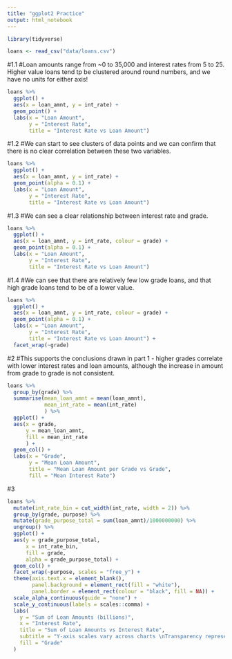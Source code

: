 ```yaml
---
title: "ggplot2 Practice"
output: html_notebook
---
```


```r
library(tidyverse)
```

```r
loans <- read_csv("data/loans.csv")
```

#1.1
#Loan amounts range from ~0 to 35,000 and interest rates from 5 to 25.  Higher value loans tend tp be clustered around round numbers, and we have no units for either axis!
```r
loans %>% 
  ggplot() +
  aes(x = loan_amnt, y = int_rate) +
  geom_point() +
  labs(x = "Loan Amount",
       y = "Interest Rate",
       title = "Interest Rate vs Loan Amount")
```

#1.2
#We can start to see clusters of data points and we can confirm that there is no clear correlation between these two variables.
```r
loans %>% 
  ggplot() +
  aes(x = loan_amnt, y = int_rate) +
  geom_point(alpha = 0.1) +
  labs(x = "Loan Amount",
       y = "Interest Rate",
       title = "Interest Rate vs Loan Amount")
```

#1.3
#We can see a clear relationship between interest rate and grade.
```r
loans %>% 
  ggplot() +
  aes(x = loan_amnt, y = int_rate, colour = grade) +
  geom_point(alpha = 0.1) +
  labs(x = "Loan Amount",
       y = "Interest Rate",
       title = "Interest Rate vs Loan Amount")
```

#1.4
#We can see that there are relatively few low grade loans, and that high grade loans tend to be of a lower value.
```r
loans %>% 
  ggplot() +
  aes(x = loan_amnt, y = int_rate, colour = grade) +
  geom_point(alpha = 0.1) +
  labs(x = "Loan Amount",
       y = "Interest Rate",
       title = "Interest Rate vs Loan Amount") +
  facet_wrap(~grade)
```

#2
#This supports the conclusions drawn in part 1 - higher grades correlate with lower interest rates and loan amounts, although the increase in amount from grade to grade is not consistent.
```r
loans %>% 
  group_by(grade) %>% 
  summarise(mean_loan_amnt = mean(loan_amnt),
            mean_int_rate = mean(int_rate)
            ) %>% 
  ggplot() +
  aes(x = grade,
      y = mean_loan_amnt,
      fill = mean_int_rate
      ) +
  geom_col() +
  labs(x = "Grade",
       y = "Mean Loan Amount",
       title = "Mean Loan Amount per Grade vs Grade",
       fill = "Mean Interest Rate")  

```

#3

```r
loans %>%
  mutate(int_rate_bin = cut_width(int_rate, width = 2)) %>%
  group_by(grade, purpose) %>% 
  mutate(grade_purpose_total = sum(loan_amnt)/1000000000) %>% 
  ungroup() %>% 
  ggplot() +
  aes(y = grade_purpose_total,
      x = int_rate_bin,
      fill = grade,
      alpha = grade_purpose_total) +
  geom_col() +
  facet_wrap(~purpose, scales = "free_y") +
  theme(axis.text.x = element_blank(),
        panel.background = element_rect(fill = "white"),
        panel.border = element_rect(colour = "black", fill = NA)) +
  scale_alpha_continuous(guide = "none") +
  scale_y_continuous(labels = scales::comma) +
  labs(
    y = "Sum of Loan Amounts (billions)",
    x = "Interest Rate",
    title = "Sum of Loan Amounts vs Interest Rate",
    subtitle = "Y-axis scales vary across charts \nTransparency represents sum of loan amount\n",
    fill = "Grade"
  )
```

